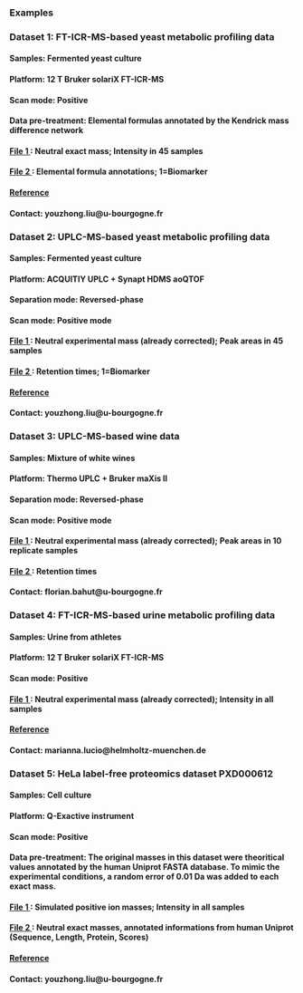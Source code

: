 ### Examples

### Dataset 1: FT-ICR-MS-based yeast metabolic profiling data

#### Samples: Fermented yeast culture
#### Platform: 12 T Bruker solariX FT-ICR-MS
#### Scan mode: Positive
#### Data pre-treatment: Elemental formulas annotated by the Kendrick mass difference network
#### <a href="https://raw.githubusercontent.com/daniellyz/OligoNet/master/Datasets/Yeast-FT-Pos.txt" target="_blank"> File 1 </a>: Neutral exact mass; Intensity in 45 samples
#### <a href="https://github.com/daniellyz/OligoNet/blob/master/Datasets/Yeast-FT-Pos_additional.txt" target="_blank"> File 2 </a>: Elemental formula annotations; 1=Biomarker
#### <a href= "https://link.springer.com/article/10.1007/s11306-016-1001-1" target="_blank"> Reference </a>
#### Contact: youzhong.liu@u-bourgogne.fr 

### Dataset 2: UPLC-MS-based yeast metabolic profiling data

#### Samples: Fermented yeast culture
#### Platform: ACQUITIY UPLC + Synapt HDMS aoQTOF
#### Separation mode: Reversed-phase
#### Scan mode: Positive mode
#### <a href="https://raw.githubusercontent.com/daniellyz/OligoNet/master/Datasets/Yeast-LC-Pos.txt" target="_blank"> File 1 </a>: Neutral experimental mass (already corrected); Peak areas in 45 samples
#### <a href="https://raw.githubusercontent.com/daniellyz/OligoNet/master/Datasets/Yeast-LC-Pos-additional.txt" target="_blank"> File 2 </a>: Retention times; 1=Biomarker
#### <a href= "https://link.springer.com/article/10.1007/s11306-016-1001-1" target="_blank"> Reference </a>
#### Contact: youzhong.liu@u-bourgogne.fr 

### Dataset 3: UPLC-MS-based wine data

#### Samples: Mixture of white wines
#### Platform: Thermo UPLC + Bruker maXis II
#### Separation mode: Reversed-phase
#### Scan mode: Positive mode
#### <a href="https://raw.githubusercontent.com/daniellyz/OligoNet/master/Datasets/Wine_data.txt" target="_blank"> File 1 </a>: Neutral experimental mass (already corrected); Peak areas in 10 replicate samples
#### <a href="https://raw.githubusercontent.com/daniellyz/OligoNet/master/Datasets/Wine_data_add.txt" target="_blank"> File 2 </a>: Retention times
#### Contact: florian.bahut@u-bourgogne.fr

### Dataset 4: FT-ICR-MS-based urine metabolic profiling data

#### Samples: Urine from athletes
#### Platform: 12 T Bruker solariX FT-ICR-MS
#### Scan mode: Positive
#### <a href="https://raw.githubusercontent.com/daniellyz/OligoNet/master/Datasets/Positive_Doping.txt" target="_blank"> File 1 </a>: Neutral experimental mass (already corrected); Intensity in all samples
#### <a href= "http://journals.plos.org/plosone/article?id=10.1371/journal.pone.0074584" target="_blank"> Reference </a>
#### Contact: marianna.lucio@helmholtz-muenchen.de

### Dataset 5: HeLa label-free proteomics dataset PXD000612

#### Samples: Cell culture
#### Platform: Q-Exactive instrument
#### Scan mode: Positive
#### Data pre-treatment: The original masses in this dataset were theoritical values annotated by the human Uniprot FASTA database. To mimic the experimental conditions, a random error of 0.01 Da was added to each exact mass. 

#### <a href="https://raw.githubusercontent.com/daniellyz/OligoNet/master/Datasets/PXD000612_simulated_exp.txt" target="_blank"> File 1 </a>:  Simulated positive ion masses; Intensity in all samples
#### <a href="https://raw.githubusercontent.com/daniellyz/OligoNet/master/Datasets/PXD000612_add.txt" target="_blank"> File 2 </a>: Neutral exact masses, annotated informations from human Uniprot (Sequence, Length, Protein, Scores)
#### <a href= "http://proteomecentral.proteomexchange.org/cgi/GetDataset?ID=PXD000612" target="_blank"> Reference </a>
#### Contact: youzhong.liu@u-bourgogne.fr 


